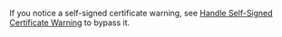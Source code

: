 If you notice a self-signed certificate warning, see [Handle Self-Signed Certificate Warning](/docs/troubleshooting/miscellaneous#handle-self-signed-certificate-warning) to bypass it.
